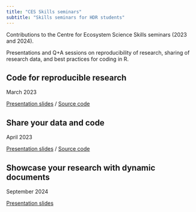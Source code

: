 ```yaml
---
title: "CES Skills seminars"
subtitle: "Skills seminars for HDR students"
---
```


Contributions to the Centre for Ecosystem Science Skills seminars (2023 and 2024).

Presentations and Q+A sessions on reproducibility of research, sharing of research data, and best practices for coding in R.

## Code for reproducible research

March 2023 

[Presentation slides](https://rpubs.com/jrfep/reproducible-code-presentation) / [Source code](https://github.com/UNSW-codeRs/reproducible-R-code-for-research)

## Share your data and code
 
April 2023

[Presentation slides](https://rpubs.com/jrfep/CES-skills-data-and-code) / [Source code](https://github.com/UNSW-codeRs/how-to-share-data-and-code)

## Showcase your research with dynamic documents

September 2024

[Presentation slides](https://jrfep.quarto.pub/showcase-your-research/#/title-slide)
